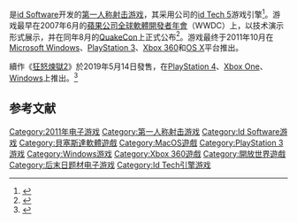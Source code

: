 {{NoteTA
| T=zh-tw:狂怒煉獄;
| G1=Games
| 1=zh-cn:狂怒; zh-tw:狂怒煉獄;
}}
{{Infobox video game
| title = 狂怒
| english = Rage
| image = Rage cover.jpg
| developer = [[id_Software|id Software]]
| publisher = [[Bethesda_Softworks|Bethesda Softworks]]
| director = [[Tim_Willits|Tim Willits]]
| artist = [[Stephan_Martinière|Stephan Martinière]]
| writer = [[Matthew_J._Costello|Matthew J. Costello]]
| composer = [[Rod_Abernethy|Rod Abernethy]]
| engine = [[id_Tech_5|id Tech 5]]<ref name=engine/>
| platforms = [[iOS|iOS]]<br>[[Microsoft_Windows|Microsoft Windows]]<br>[[PlayStation_3|PlayStation 3]]<br>[[Xbox_360|Xbox 360]]<br>[[macOS|OS X]]
| released = '''iOS'''<br>{{vgrelease|WW|November 18, 2010}}'''Windows'''、'''PlayStation 3'''、'''Xbox 360'''<br>{{vgrelease|NA|October 4, 2011<ref>{{cite web |last=Watts |first=Steve |date=June 10, 2011 |url=http://www.shacknews.com/article/68863/rage-delayed-to-october-4 |title=Rage delayed to October 4 |publisher=''[[Shacknews|Shacknews]]'' |accessdate=June 12, 2011 |archive-date=2019-03-27 |archive-url=https://web.archive.org/web/20190327102025/https://www.shacknews.com/article/68863/rage-delayed-to-october-4 |dead-url=no }}</ref>|AU|October 6, 2011|EU|October 7, 2011}}
| genre = [[第一人稱射擊遊戲|第一人稱射擊]]
| modes = [[單人遊戲|單人]]、[[多人遊戲|多人]]
}}
{{vgname|狂怒|en=Rage|cn=狂怒|tw=狂怒煉獄}}是[[id_Software|id Software]]开发的[[第一人称射击游戏|第一人称射击游戏]]，其采用公司的[[id_Tech_5|id Tech 5]]游戏引擎<ref name="engine">{{cite web|last=Faylor|first=Chris|title=id Reveals Rage For PC, Mac, PS3 and 360 (Updated, Reorganized)|url=http://www.shacknews.com/article/48289/id-reveals-rage-for-pc|publisher=Shacknews|accessdate=2015-08-22|archive-date=2019-05-05|archive-url=https://web.archive.org/web/20190505142510/https://www.shacknews.com/article/48289/id-reveals-rage-for-pc|dead-url=no}}</ref>。游戏最早在2007年6月的[[蘋果公司全球軟體開發者年會|蘋果公司全球軟體開發者年會]]（WWDC）上，以技术演示形式展示，并在同年8月的[[QuakeCon|QuakeCon]]上正式公布<ref>{{cite web|last=Hatfield|first=Daemon|title=New id Engine Showcased at WWDC|url=http://uk.pc.ign.com/articles/795/795529p1.html|publisher=IGN|access-date=2015-08-22|archive-date=2012-02-15|archive-url=https://web.archive.org/web/20120215012100/http://uk.pc.ign.com/articles/795/795529p1.html|dead-url=no}}</ref>。游戏最终于2011年10月在[[Microsoft_Windows|Microsoft Windows]]、[[PlayStation_3|PlayStation 3]]、[[Xbox_360|Xbox 360]]和[[OS_X|OS X]]平台推出。

續作《[[狂怒煉獄2|狂怒煉獄2]]》於2019年5月14日發售，在[[PlayStation_4|PlayStation 4]]、[[Xbox_One|Xbox One]]、[[Windows|Windows]]上推出。<ref>{{cite news|title=《狂怒煉獄 2》釋出正式發表宣傳影片 繽紛歡樂的浩劫後勁歌熱舞秀？！|url=https://gnn.gamer.com.tw/6/162586.html|accessdate=2018-05-22|publisher=[[巴哈姆特電玩資訊站|巴哈姆特電玩資訊站]]|date=2018-05-15|archive-date=2018-07-04|archive-url=https://web.archive.org/web/20180704063608/https://gnn.gamer.com.tw/6/162586.html|dead-url=no}}</ref>

== 参考文献 ==
{{Reflist}}

{{Id Software}}

{{idSoftware-stub}}
{{fps-videogame-stub}}

{{DEFAULTSORT:Rage}}
[[Category:2011年电子游戏|Category:2011年电子游戏]]
[[Category:第一人称射击游戏|Category:第一人称射击游戏]]
[[Category:Id_Software游戏|Category:Id Software游戏]]
[[Category:貝塞斯達軟體遊戲|Category:貝塞斯達軟體遊戲]]
[[Category:MacOS遊戲|Category:MacOS遊戲]]
[[Category:PlayStation_3游戏|Category:PlayStation 3游戏]]
[[Category:Windows游戏|Category:Windows游戏]]
[[Category:Xbox_360遊戲|Category:Xbox 360遊戲]]
[[Category:開放世界遊戲|Category:開放世界遊戲]]
[[Category:后末日题材电子游戏|Category:后末日题材电子游戏]]
[[Category:Id_Tech引擎游戏|Category:Id Tech引擎游戏]]